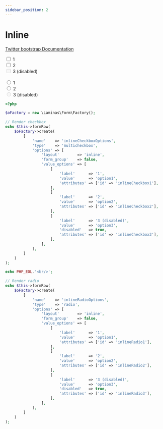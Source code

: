 ```yaml
---
sidebar_position: 2
---
```



# Inline

[Twitter bootstrap Documentation](https://getbootstrap.com/docs/4.5/components/forms/#inline)

<Tabs>
<TabItem value="result" label="Result" default><HtmlCode bootstrapVersion="4.5"><div class="form-check form-check-inline">
    <input type="checkbox" name="inlineCheckboxOptions[]" class="form-check-input" id="inlineCheckbox1" value="option1"/>
    <label class="form-check-label" for="inlineCheckbox1">1</label>
</div>
<div class="form-check form-check-inline">
    <input type="checkbox" name="inlineCheckboxOptions[]" class="form-check-input" id="inlineCheckbox2" value="option2"/>
    <label class="form-check-label" for="inlineCheckbox2">2</label>
</div>
<div class="form-check form-check-inline">
    <input type="checkbox" name="inlineCheckboxOptions[]" class="form-check-input" id="inlineCheckbox3" value="option3" disabled="disabled"/>
    <label class="form-check-label" for="inlineCheckbox3">3 (disabled)</label>
</div>
<br/>
<div class="form-check form-check-inline">
    <input type="radio" name="inlineRadioOptions" class="form-check-input" id="inlineRadio1" value="option1"/>
    <label class="form-check-label" for="inlineRadio1">1</label>
</div>
<div class="form-check form-check-inline">
    <input type="radio" name="inlineRadioOptions" class="form-check-input" id="inlineRadio2" value="option2"/>
    <label class="form-check-label" for="inlineRadio2">2</label>
</div>
<div class="form-check form-check-inline">
    <input type="radio" name="inlineRadioOptions" class="form-check-input" id="inlineRadio3" value="option3" disabled="disabled"/>
    <label class="form-check-label" for="inlineRadio3">3 (disabled)</label>
</div></HtmlCode></TabItem>
<TabItem value="source" label="Source">

```php
<?php

$oFactory = new \Laminas\Form\Factory();

// Render checkbox
echo $this->formRow(
    $oFactory->create(
        [
            'name'    => 'inlineCheckboxOptions',
            'type'    => 'multicheckbox',
            'options' => [
                'layout'        => 'inline',
                'form_group'    => false,
                'value_options' => [
                    [
                        'label'      => '1',
                        'value'      => 'option1',
                        'attributes' => ['id' => 'inlineCheckbox1'],
                    ],
                    [
                        'label'      => '2',
                        'value'      => 'option2',
                        'attributes' => ['id' => 'inlineCheckbox2'],
                    ],
                    [
                        'label'      => '3 (disabled)',
                        'value'      => 'option3',
                        'disabled'   => true,
                        'attributes' => ['id' => 'inlineCheckbox3'],
                    ],
                ],
            ],
        ]
    )
);

echo PHP_EOL.'<br/>';

// Render radio
echo $this->formRow(
    $oFactory->create(
        [
            'name'    => 'inlineRadioOptions',
            'type'    => 'radio',
            'options' => [
                'layout'        => 'inline',
                'form_group'    => false,
                'value_options' => [
                    [
                        'label'      => '1',
                        'value'      => 'option1',
                        'attributes' => ['id' => 'inlineRadio1'],
                    ],
                    [
                        'label'      => '2',
                        'value'      => 'option2',
                        'attributes' => ['id' => 'inlineRadio2'],
                    ],
                    [
                        'label'      => '3 (disabled)',
                        'value'      => 'option3',
                        'disabled'   => true,
                        'attributes' => ['id' => 'inlineRadio3'],
                    ],
                ],
            ],
        ]
    )
);

```

</TabItem>
</Tabs>
